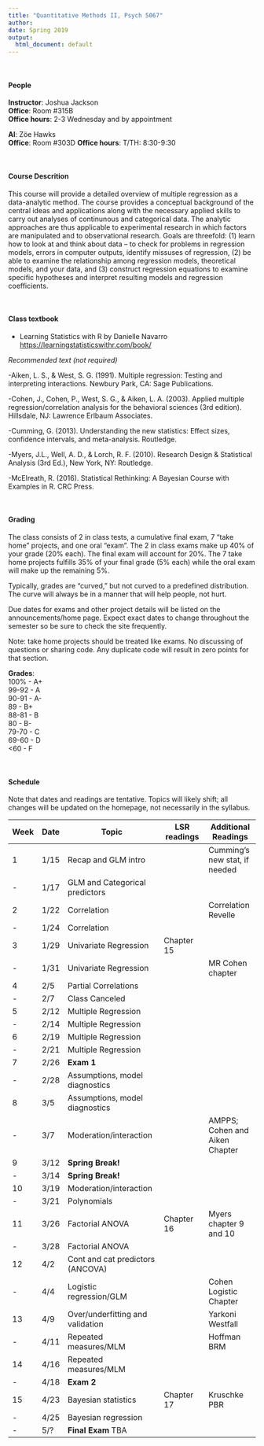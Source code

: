 ```yaml
---
title: "Quantitative Methods II, Psych 5067"
author: 
date: Spring 2019
output:
  html_document: default
---
```


<br>

#### People#### 

**Instructor**: Joshua Jackson  
**Office**: Room #315B  
**Office hours**: 2-3 Wednesday and by appointment  

**AI**: Zöe Hawks  
**Office**: Room #303D
**Office hours**: T/TH: 8:30-9:30

<br>  

#### Course Descrition#### 

This course will provide a detailed overview of multiple regression as a data-analytic method. The course provides a conceptual background of the central ideas and applications along with the necessary applied skills to carry out analyses of continunous and categorical data. The analytic approaches are thus applicable to experimental research in which factors are manipulated and to observational research. Goals are threefold: (1) learn how to look at and think about data – to check for problems in regression models, errors in computer outputs, identify missuses of regression, (2) be able to examine the relationship among regression models, theoretical models, and your data, and (3) construct regression equations to examine specific hypotheses and interpret resulting models and regression coefficients. 

<br>  

#### Class textbook#### 

- Learning Statistics with R by Danielle Navarro <https://learningstatisticswithr.com/book/>

*Recommended text (not required)*

-Aiken, L. S., & West, S. G. (1991). Multiple regression: Testing and interpreting interactions. Newbury Park, CA: Sage Publications.

-Cohen, J., Cohen, P., West, S. G., & Aiken, L. A. (2003). Applied multiple regression/correlation analysis for the behavioral sciences (3rd edition). Hillsdale, NJ: Lawrence Erlbaum Associates.

-Cumming, G. (2013). Understanding the new statistics: Effect sizes, confidence intervals, and meta-analysis. Routledge.

-Myers, J.L., Well, A. D., & Lorch, R. F. (2010). Research Design & Statistical Analysis (3rd Ed.), New York, NY: Routledge. 

-McElreath, R. (2016). Statistical Rethinking: A Bayesian Course with Examples in R. CRC Press. 

<br>  

#### Grading#### 
The class consists of 2 in class tests, a cumulative final exam,  7 "take home" projects, and one oral "exam". The 2 in class exams make up 40% of your grade (20% each). The final exam will account for 20%.  The 7 take home projects fulfills 35% of your final grade (5% each) while the oral exam will make up the remaining 5%. 

Typically, grades are "curved," but not curved to a predefined distribution. The curve will always be in a manner that will help people, not hurt. 

Due dates for exams and other project details will be listed on the announcements/home page. Expect exact dates to change throughout the semester so be sure to check the site frequently. 

Note: take home projects should be treated like exams. No discussing of questions or sharing code. Any duplicate code will result in zero points for that section. 

**Grades**:   
100%   - A+  
99-92 - A  
90-91 - A-  
89    - B+  
88-81 - B  
80    - B-  
79-70 - C  
69-60 - D  
<60   - F  
  
  <br>  
  
#### Schedule####  

Note that dates and readings are tentative. Topics will likely shift; all changes will be updated on the homepage, not necessarily in the syllabus. 

| Week | Date  |  Topic                                 |LSR readings       | Additional Readings  |
-------|-------|----------------------------------------|--------------------|----------------------|
| 1    | 1/15  | Recap and GLM intro                    |                   |Cumming's new stat, if needed|
| -    | 1/17  | GLM and Categorical predictors         |                    |                      |
| 2    | 1/22  | Correlation                            |                    | Correlation Revelle  |
| -    | 1/24  | Correlation                            |                  |                      |
| 3    | 1/29  | Univariate Regression                  |   Chapter 15                 |                      |
| -    | 1/31   | Univariate Regression                 |                  |  MR Cohen chapter     |
| 4    | 2/5   | Partial Correlations                   |                  |                      |
| -    | 2/7   | Class Canceled                         |                  |      |
| 5    | 2/12  | Multiple Regression                    |                  |                      |
| -    | 2/14  | Multiple Regression                    |                  |                      |
| 6    | 2/19  | Multiple Regression                    |                    |                      |
| -    | 2/21  |  Multiple Regression                   |                    |                      |
| 7    | 2/26  |   **Exam 1**                           |                    |        |
| -    | 2/28   | Assumptions, model diagnostics        |                    |                      |
| 8    | 3/5   |  Assumptions, model diagnostics        |                    |                      |
| -    | 3/7   |  Moderation/interaction               |                     | AMPPS; Cohen and Aiken Chapter        |
| 9    | 3/12  | **Spring Break!**                    |                      |                      |
| -    | 3/14  | **Spring Break!**                     |                     |                      |
| 10   | 3/19  |  Moderation/interaction               |                   |          |
| -    | 3/21  |  Polynomials                         |                      |                      |
| 11   | 3/26  |  Factorial ANOVA                     |    Chapter 16        |        Myers chapter  9 and 10 |
| -    | 3/28  |  Factorial ANOVA                     |                     |       |
| 12   | 4/2   | Cont and cat predictors (ANCOVA)     |                      |                      |
| -    | 4/4   |  Logistic regression/GLM            |                     |     Cohen Logistic Chapter |
| 13   | 4/9  | Over/underfitting and validation     |                     |      Yarkoni Westfall     |    
| -    | 4/11  | Repeated measures/MLM               |                      | Hoffman BRM                     |                     
| 14   | 4/16  | Repeated measures/MLM              |                      | |
| -    | 4/18  | **Exam 2**                         |             |          |
| 15   | 4/23  | Bayesian statistics                  |  Chapter 17         | Kruschke PBR                     |
| -    | 4/25  | Bayesian regression                  |                      |                      |
| -    | 5/?   | **Final Exam** TBA                   |                      |                      |


